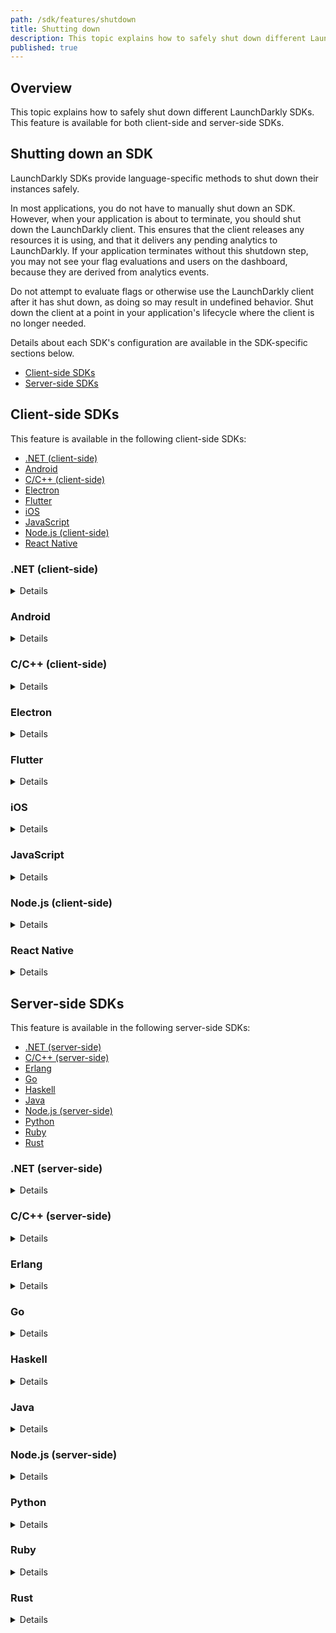 ```yaml
---
path: /sdk/features/shutdown
title: Shutting down
description: This topic explains how to safely shut down different LaunchDarkly SDKs.
published: true
---
```


## Overview

This topic explains how to safely shut down different LaunchDarkly SDKs. This feature is available for both client-side and server-side SDKs.

## Shutting down an SDK

LaunchDarkly SDKs provide language-specific methods to shut down their instances safely.

In most applications, you do not have to manually shut down an SDK. However, when your application is about to terminate, you should shut down the LaunchDarkly client. This ensures that the client releases any resources it is using, and that it delivers any pending analytics to LaunchDarkly. If your application terminates without this shutdown step, you may not see your flag evaluations and users on the dashboard, because they are derived from analytics events.

Do not attempt to evaluate flags or otherwise use the LaunchDarkly client after it has shut down, as doing so may result in undefined behavior. Shut down the client at a point in your application's lifecycle where the client is no longer needed.

Details about each SDK's configuration are available in the SDK-specific sections below.

* [Client-side SDKs](#client-side-sdks)
* [Server-side SDKs](#server-side-sdks)

## Client-side SDKs

This feature is available in the following client-side SDKs:

* [.NET (client-side)](#net-client-side)
* [Android](#android)
* [C/C++ (client-side)](#cc-client-side)
* [Electron](#electron)
* [Flutter](#flutter)
* [iOS](#ios)
* [JavaScript](#javascript)
* [Node.js (client-side)](#nodejs-client-side)
* [React Native](#react-native)

### .NET (client-side)

<Details summary="Expand .NET (client-side) code sample">

To shut down:

<CodeTabs
  defaultValue="csharp"
  values={[
    { label: 'C#', value: 'csharp', },
  ]
}>
<CodeTabItem value="csharp">

```csharp
client.Dispose();
```

</CodeTabItem>
</CodeTabs>
</Details>

### Android

<Details summary="Expand Android code sample">

To shut down:

<CodeTabs
  defaultValue="java"
  values={[
    { label: 'Java', value: 'java', },
    { label: 'Kotlin', value: 'kotlin' }
  ]
}>
<CodeTabItem value="java">

```java
client.close();
```

</CodeTabItem>
<CodeTabItem value="kotlin">

```kotlin
client.close()
```

</CodeTabItem>
</CodeTabs>
</Details>

### C/C++ (client-side)

<Details summary="Expand C/C++ (client-side) code sample">

To fully uninitialize the C/C++ SDK resources, you must use `close`. The operation blocks until all resources are free.

To shut down:

<CodeTabs
  defaultValue="c"
  values={[
    { label: 'C', value: 'c' },
    { label: 'C++', value: 'cpp' }
  ]
}>

<CodeTabItem value="c">

```c
LDClientClose(client);
```

</CodeTabItem>

<CodeTabItem value="cpp">

```cpp
client->close();
```

</CodeTabItem>
</CodeTabs>
</Details>

### Electron

<Details summary="Expand Electron code sample">

To shut down:

<CodeTabs
  defaultValue="js"
  values={[
    { label: 'JavaScript', value: 'js', },
  ]
}>
<CodeTabItem value="js">

```js
await client.close();
```

</CodeTabItem>
</CodeTabs>
</Details>

### Flutter

<Details summary="Expand Flutter code sample">

To shut down:

<CodeTabs
  defaultValue="dart"
  values={[
    { label: 'Dart', value: 'dart', },
  ]
}>
<CodeTabItem value="dart">

```dart
await LDClient.close();
```

</CodeTabItem>
</CodeTabs>
</Details>

### iOS

<Details summary="Expand iOS code sample">

To shut down:

<CodeTabs
  defaultValue="swift"
  values={[
    { label: 'Swift', value: 'swift', },
    { label: 'Objective-C', value: 'objc', },
  ]
}>
<CodeTabItem value="swift">

```swift
client.close()
```

</CodeTabItem>
<CodeTabItem value="objc">

```objectivec
[client close];
```

</CodeTabItem>
</CodeTabs>
</Details>

### JavaScript

<Details summary="Expand JavaScript code sample">

To shut down:

<CodeTabs
  defaultValue="js"
  values={[
    { label: 'JavaScript', value: 'js', },
  ]
}>
<CodeTabItem value="js">

```js
await client.close();
```

</CodeTabItem>
</CodeTabs>
</Details>

### Node.js (client-side)

<Details summary="Expand Node.js (client-side) code sample">

To shut down:

<CodeTabs
  defaultValue="js"
  values={[
    { label: 'JavaScript', value: 'js', },
  ]
}>
<CodeTabItem value="js">

```js
await client.close();
```

</CodeTabItem>
</CodeTabs>
</Details>

### React Native

<Details summary="Expand React Native code sample">

To shut down:

<CodeTabs
  defaultValue="js"
  values={[
    { label: 'JavaScript', value: 'js', },
  ]
}>
<CodeTabItem value="js">

```js
await client.close();
```

</CodeTabItem>
</CodeTabs>
</Details>

## Server-side SDKs

This feature is available in the following server-side SDKs:

* [.NET (server-side)](#net-server-side)
* [C/C++ (server-side)](#cc-server-side)
* [Erlang](#erlang)
* [Go](#go)
* [Haskell](#haskell)
* [Java](#java)
* [Node.js (server-side)](#nodejs-server-side)
* [Python](#python)
* [Ruby](#ruby)
* [Rust](#rust)

### .NET (server-side)

<Details summary="Expand .NET (server-side) code sample">

[`Dispose`](https://launchdarkly.github.io/dotnet-server-sdk/api/LaunchDarkly.Sdk.Server.LdClient.html#LaunchDarkly_Sdk_Server_LdClient_Dispose_) safely shuts down the client instance.

To shut down:

<CodeTabs
  defaultValue="csharp"
  values={[
    { label: '.NET', value: 'csharp', },
  ]
}>
<CodeTabItem value="csharp">

```csharp
client.Dispose();
```

</CodeTabItem>
</CodeTabs>
</Details>

### C/C++ (server-side)

<Details summary="Expand C/C++ (server-side) code sample">

`LDClientClose` uninitializes the resources the C/C++ SDK uses. The operation blocks until all resources are free.

To shut down:

<CodeTabs
  defaultValue="c"
  values={[
    { label: 'C', value: 'c', },
  ]
}>
<CodeTabItem value="c">

```c
LDClientClose(client);
```

</CodeTabItem>
</CodeTabs>
</Details>

### Erlang

<Details summary="Expand Erlang code sample">

`stop_instance()`, `stop_instance(Tag)`, and `stop_all_instances()` all safely shut down client instances and release the resources associated with them.

To shut down:

<CodeTabs
  defaultValue="erlang"
  values={[
    { label: 'Erlang', value: 'erlang', },
  ]
}>
<CodeTabItem value="erlang">

```erlang
ldclient:stop_all_instances()

% Stops the default instance
ldclient:stop_instance()

% Stops a named instance
ldclient:stop_instance(my_instance)
```

</CodeTabItem>
</CodeTabs>
</Details>

### Go

<Details summary="Expand Go code sample">

When your application is about to terminate, shut down the `LDClient` with [`Close()`](https://pkg.go.dev/gopkg.in/launchdarkly/go-server-sdk.v5#LDClient.Close).

To shut down:

<CodeTabs
  defaultValue="go"
  values={[
    { label: 'Go', value: 'go', },
  ]
}>
<CodeTabItem value="go">

```go
client.Close()
```

</CodeTabItem>
</CodeTabs>
</Details>

### Haskell

<Details summary="Expand Haskell code sample">

To shut down:

<CodeTabs
  defaultValue="haskell"
  values={[
    { label: 'Haskell', value: 'haskell', },
  ]
}>
<CodeTabItem value="haskell">

```haskell
close client
```

</CodeTabItem>
</CodeTabs>
</Details>

### Java

<Details summary="Expand Java code sample">

[`Close`](http://launchdarkly.github.io/java-server-sdk/com/launchdarkly/sdk/server/LDClient.html#close--) safely shuts down the client instance and releases all resources associated with the client.

To shut down:

<CodeTabs
  defaultValue="java"
  values={[
    { label: 'Java', value: 'java', },
  ]
}>
<CodeTabItem value="java">

```java
client.close()
```

</CodeTabItem>
</CodeTabs>
</Details>

### Node.js (server-side)

<Details summary="Expand Node.js (server-side) code sample">

To shut down:

<CodeTabs
  defaultValue="js"
  values={[
    { label: 'Node.js', value: 'js', },
  ]
}>
<CodeTabItem value="js">

```js
client.close();
```

</CodeTabItem>
</CodeTabs>
</Details>

### Python

<Details summary="Expand Python code sample">

To shut down:

<CodeTabs
  defaultValue="py"
  values={[
    { label: 'Python', value: 'py', },
  ]
}>
<CodeTabItem value="py">

```py
# shut down the client, since we're about to quit
ldclient.get().close()
```

</CodeTabItem>
</CodeTabs>
</Details>

### Ruby

<Details summary="Expand Ruby code sample">

To shut down:

<CodeTabs
  defaultValue="ruby"
  values={[
    { label: 'Ruby', value: 'ruby', },
  ]
}>
<CodeTabItem value="ruby">

```ruby
client.close
```

</CodeTabItem>
</CodeTabs>
</Details>

### Rust

<Details summary="Expand Rust code sample">

To shut down:

<CodeTabs
  defaultValue="rust"
  values={[
    { label: 'Rust', value: 'rust', },
  ]
}>
<CodeTabItem value="rust">

```rust
client.close();
```

</CodeTabItem>
</CodeTabs>
</Details>
